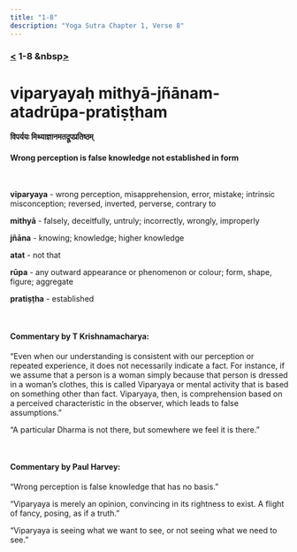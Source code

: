 ```yaml
---
title: "1-8"
description: "Yoga Sutra Chapter 1, Verse 8"
---
```


### [<](/Chapter-1/1-7) 1-8 &nbsp[>](/Chapter-1/1-9/)

# viparyayaḥ mithyā-jñānam-atadrūpa-pratiṣṭham

#### विपर्ययः मिथ्याज्ञानमतद्रूपप्रतिष्ठम्

#### Wrong perception is false knowledge not established in form

<br />

**viparyaya** - wrong perception, misapprehension, error, mistake; intrinsic misconception; reversed, inverted, perverse, contrary to <br />

**mithyā** - falsely, deceitfully, untruly; incorrectly, wrongly, improperly <br />

**jñāna** - knowing; knowledge; higher knowledge <br />

**atat** - not that <br />

**rūpa** - any outward appearance or phenomenon or colour; form, shape, figure; aggregate <br />

**pratiṣṭha** - established <br />

<br />

#### Commentary by T Krishnamacharya:

“Even when our understanding is consistent with our perception or repeated experience, it does not necessarily indicate a fact.
For instance, if we assume that a person is a woman simply because that person is dressed in a woman’s clothes, this is called Viparyaya or mental activity that is based on something other than fact.
Viparyaya, then, is comprehension based on a perceived characteristic in the observer, which leads to false assumptions.”

“A particular Dharma is not there,
but somewhere we feel it is there.”

<br />

#### Commentary by Paul Harvey:

“Wrong perception is false knowledge that has no basis.”

“Viparyaya is merely an opinion,
convincing in its rightness to exist.
A flight of fancy, posing, as if a truth.”

“Viparyaya is seeing what we want to see,
or not seeing what we need to see.”
